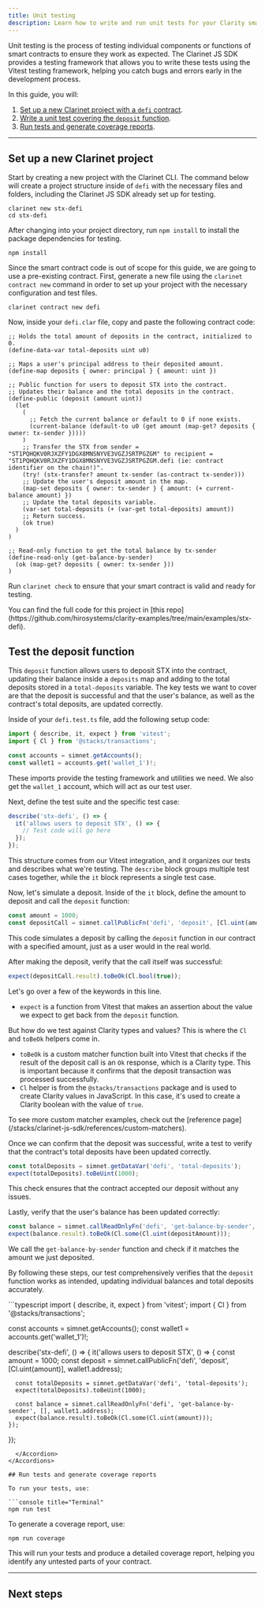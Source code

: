 ```yaml
---
title: Unit testing
description: Learn how to write and run unit tests for your Clarity smart contracts using the Clarinet JS SDK and Vitest.
---
```



Unit testing is the process of testing individual components or functions of smart contracts to ensure they work as expected. The Clarinet JS SDK provides a testing framework that allows you to write these tests using the Vitest testing framework, helping you catch bugs and errors early in the development process.

In this guide, you will:

1. [Set up a new Clarinet project with a `defi` contract](#set-up-a-new-clarinet-project).
2. [Write a unit test covering the `deposit` function](#test-the-deposit-function).
3. [Run tests and generate coverage reports](#run-tests-and-generate-coverage-reports).

---

## Set up a new Clarinet project

Start by creating a new project with the Clarinet CLI. The command below will create a project structure inside of `defi` with the necessary files and folders, including the Clarinet JS SDK already set up for testing.

```console title="Terminal"
clarinet new stx-defi
cd stx-defi
```

After changing into your project directory, run `npm install` to install the package dependencies for testing.

```console title="Terminal"
npm install
```

Since the smart contract code is out of scope for this guide, we are going to use a pre-existing contract. First, generate a new file using the `clarinet contract new` command in order to set up your project with the necessary configuration and test files.

```console title="Terminal"
clarinet contract new defi
```

Now, inside your `defi.clar` file, copy and paste the following contract code:

```clarity
;; Holds the total amount of deposits in the contract, initialized to 0.
(define-data-var total-deposits uint u0)

;; Maps a user's principal address to their deposited amount.
(define-map deposits { owner: principal } { amount: uint })

;; Public function for users to deposit STX into the contract.
;; Updates their balance and the total deposits in the contract.
(define-public (deposit (amount uint))
  (let
    (
      ;; Fetch the current balance or default to 0 if none exists.
      (current-balance (default-to u0 (get amount (map-get? deposits { owner: tx-sender }))))
    )
    ;; Transfer the STX from sender = "ST1PQHQKV0RJXZFY1DGX8MNSNYVE3VGZJSRTPGZGM" to recipient = "ST1PQHQKV0RJXZFY1DGX8MNSNYVE3VGZJSRTPGZGM.defi (ie: contract identifier on the chain!)".
    (try! (stx-transfer? amount tx-sender (as-contract tx-sender)))
    ;; Update the user's deposit amount in the map.
    (map-set deposits { owner: tx-sender } { amount: (+ current-balance amount) })
    ;; Update the total deposits variable.
    (var-set total-deposits (+ (var-get total-deposits) amount))
    ;; Return success.
    (ok true)
  )
)

;; Read-only function to get the total balance by tx-sender
(define-read-only (get-balance-by-sender)
  (ok (map-get? deposits { owner: tx-sender }))
)
```

Run `clarinet check` to ensure that your smart contract is valid and ready for testing.

<Callout>
You can find the full code for this project in [this repo](https://github.com/hirosystems/clarity-examples/tree/main/examples/stx-defi).
</Callout>

## Test the deposit function

This `deposit` function allows users to deposit STX into the contract, updating their balance inside a `deposits` map and adding to the total deposits stored in a `total-deposits` variable. The key tests we want to cover are that the deposit is successful and that the user's balance, as well as the contract's total deposits, are updated correctly.

Inside of your `defi.test.ts` file, add the following setup code:

```typescript
import { describe, it, expect } from 'vitest';
import { Cl } from '@stacks/transactions';

const accounts = simnet.getAccounts();
const wallet1 = accounts.get('wallet_1')!;
```

These imports provide the testing framework and utilities we need. We also get the `wallet_1` account, which will act as our test user.

Next, define the test suite and the specific test case:

```typescript
describe('stx-defi', () => {
  it('allows users to deposit STX', () => {
    // Test code will go here
  });
});
```

This structure comes from our Vitest integration, and it organizes our tests and describes what we're testing. The `describe` block groups multiple test cases together, while the `it` block represents a single test case.

Now, let's simulate a deposit. Inside of the `it` block, define the amount to deposit and call the `deposit` function:


```typescript
const amount = 1000;
const depositCall = simnet.callPublicFn('defi', 'deposit', [Cl.uint(amount)], wallet1.address);
```

This code simulates a deposit by calling the `deposit` function in our contract with a specified amount, just as a user would in the real world.

After making the deposit, verify that the call itself was successful:

```typescript
expect(depositCall.result).toBeOk(Cl.bool(true));
```

Let's go over a few of the keywords in this line.

- `expect` is a function from Vitest that makes an assertion about the value we expect to get back from the `deposit` function.

But how do we test against Clarity types and values? This is where the `Cl` and `toBeOk` helpers come in.

- `toBeOk` is a custom matcher function built into Vitest that checks if the result of the deposit call is an `Ok` response, which is a Clarity type. This is important because it confirms that the deposit transaction was processed successfully.
- `Cl` helper is from the `@stacks/transactions` package and is used to create Clarity values in JavaScript. In this case, it's used to create a Clarity boolean with the value of `true`.

<Callout>
To see more custom matcher examples, check out the [reference page](/stacks/clarinet-js-sdk/references/custom-matchers).
</Callout>

Once we can confirm that the deposit was successful, write a test to verify that the contract's total deposits have been updated correctly.

```typescript
const totalDeposits = simnet.getDataVar('defi', 'total-deposits');
expect(totalDeposits).toBeUint(1000);
```

This check ensures that the contract accepted our deposit without any issues.

Lastly, verify that the user's balance has been updated correctly:

```typescript
const balance = simnet.callReadOnlyFn('defi', 'get-balance-by-sender', [], wallet1.address);
expect(balance.result).toBeOk(Cl.some(Cl.uint(depositAmount)));
```

We call the `get-balance-by-sender` function and check if it matches the amount we just deposited.

By following these steps, our test comprehensively verifies that the `deposit` function works as intended, updating individual balances and total deposits accurately.

<Accordions>
  <Accordion title="Full code snippet">
```typescript
  import { describe, it, expect } from 'vitest';
  import { Cl } from '@stacks/transactions';

  const accounts = simnet.getAccounts();
  const wallet1 = accounts.get('wallet_1')!;

  describe('stx-defi', () => {
    it('allows users to deposit STX', () => {
      const amount = 1000;
      const deposit = simnet.callPublicFn('defi', 'deposit', [Cl.uint(amount)], wallet1.address);

      const totalDeposits = simnet.getDataVar('defi', 'total-deposits');
      expect(totalDeposits).toBeUint(1000);

      const balance = simnet.callReadOnlyFn('defi', 'get-balance-by-sender', [], wallet1.address);
      expect(balance.result).toBeOk(Cl.some(Cl.uint(amount)));
    });
  });
```
  </Accordion>
</Accordions>

## Run tests and generate coverage reports

To run your tests, use:

```console title="Terminal"
npm run test
```

To generate a coverage report, use:

```console title="Terminal"
npm run coverage
```

This will run your tests and produce a detailed coverage report, helping you identify any untested parts of your contract.

---

## Next steps

<Cards>
  <Card
    href="/stacks/clarinet-js-sdk/references/simnet"
    title="API Reference"
    description="Dive deeper into the properties and methods available in the Clarinet JS SDK."
  />
  <Card
    href="/stacks/clarinet-js-sdk/references/custom-matchers"
    title="Custom matchers"
    description="Learn about the custom matchers that are available in the Clarinet JS SDK."
  />
  <Card
    href="/stacks/clarinet-js-sdk/references/methods"
    title="SDK methods"
    description="Learn about the methods available in the Clarinet JS SDK."
  />
</Cards>
